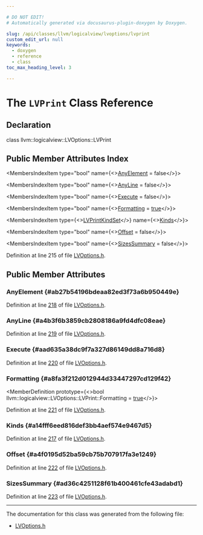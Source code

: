 ```yaml
---

# DO NOT EDIT!
# Automatically generated via docusaurus-plugin-doxygen by Doxygen.

slug: /api/classes/llvm/logicalview/lvoptions/lvprint
custom_edit_url: null
keywords:
  - doxygen
  - reference
  - class
toc_max_heading_level: 3

---
```





# The `LVPrint` Class Reference

<DoxygenPage pluginConfig={pluginConfig}>



## Declaration

<CodeBlock>class llvm::logicalview::LVOptions::LVPrint</CodeBlock>

## Public Member Attributes Index

<MembersIndex>

<MembersIndexItem
  type="bool"
  name={<><a href="#ab27b54196bdeaa82ed3f73a6b950449e">AnyElement</a> = false</>}>
</MembersIndexItem>

<MembersIndexItem
  type="bool"
  name={<><a href="#a4b3f6b3859cb2808186a9fd4dfc08eae">AnyLine</a> = false</>}>
</MembersIndexItem>

<MembersIndexItem
  type="bool"
  name={<><a href="#aad635a38dc9f7a327d86149dd8a716d8">Execute</a> = false</>}>
</MembersIndexItem>

<MembersIndexItem
  type="bool"
  name={<><a href="#a8fa3f212d012944d33447297cd129f42">Formatting</a> = <a href="/docs/api/files/lib/lib/analysis/basicaliasanalysis-cpp/#af6d5cafbdfc5313e65d990120021a3ec">true</a></>}>
</MembersIndexItem>

<MembersIndexItem
  type={<><a href="/docs/api/namespaces/llvm/logicalview/#a273e18d277550e094360880bcd1b525b">LVPrintKindSet</a></>}
  name={<><a href="#a14fff6eed816def3bb4aef574e9467d5">Kinds</a></>}>
</MembersIndexItem>

<MembersIndexItem
  type="bool"
  name={<><a href="#a4f0195d52ba59cb75b707917fa3e1249">Offset</a> = false</>}>
</MembersIndexItem>

<MembersIndexItem
  type="bool"
  name={<><a href="#ad36c4251128f61b400461cfe43adabd1">SizesSummary</a> = false</>}>
</MembersIndexItem>

</MembersIndex>


Definition at line 215 of file <a href="/docs/api/files/include/include/llvm/include/llvm/debuginfo/include/llvm/debuginfo/logicalview/include/llvm/debuginfo/logicalview/core/lvoptions-h">LVOptions.h</a>.

<SectionDefinition>

## Public Member Attributes

### AnyElement {#ab27b54196bdeaa82ed3f73a6b950449e}

<MemberDefinition
  prototype="bool llvm::logicalview::LVOptions::LVPrint::AnyElement = false">

Definition at line <a href="/docs/api/files/include/include/llvm/include/llvm/debuginfo/include/llvm/debuginfo/logicalview/include/llvm/debuginfo/logicalview/core/lvoptions-h/#l00218">218</a> of file <a href="/docs/api/files/include/include/llvm/include/llvm/debuginfo/include/llvm/debuginfo/logicalview/include/llvm/debuginfo/logicalview/core/lvoptions-h">LVOptions.h</a>.
</MemberDefinition>

### AnyLine {#a4b3f6b3859cb2808186a9fd4dfc08eae}

<MemberDefinition
  prototype="bool llvm::logicalview::LVOptions::LVPrint::AnyLine = false">

Definition at line <a href="/docs/api/files/include/include/llvm/include/llvm/debuginfo/include/llvm/debuginfo/logicalview/include/llvm/debuginfo/logicalview/core/lvoptions-h/#l00219">219</a> of file <a href="/docs/api/files/include/include/llvm/include/llvm/debuginfo/include/llvm/debuginfo/logicalview/include/llvm/debuginfo/logicalview/core/lvoptions-h">LVOptions.h</a>.
</MemberDefinition>

### Execute {#aad635a38dc9f7a327d86149dd8a716d8}

<MemberDefinition
  prototype="bool llvm::logicalview::LVOptions::LVPrint::Execute = false">

Definition at line <a href="/docs/api/files/include/include/llvm/include/llvm/debuginfo/include/llvm/debuginfo/logicalview/include/llvm/debuginfo/logicalview/core/lvoptions-h/#l00220">220</a> of file <a href="/docs/api/files/include/include/llvm/include/llvm/debuginfo/include/llvm/debuginfo/logicalview/include/llvm/debuginfo/logicalview/core/lvoptions-h">LVOptions.h</a>.
</MemberDefinition>

### Formatting {#a8fa3f212d012944d33447297cd129f42}

<MemberDefinition
  prototype={<>bool llvm::logicalview::LVOptions::LVPrint::Formatting = <a href="/docs/api/files/lib/lib/analysis/basicaliasanalysis-cpp/#af6d5cafbdfc5313e65d990120021a3ec">true</a></>}>

Definition at line <a href="/docs/api/files/include/include/llvm/include/llvm/debuginfo/include/llvm/debuginfo/logicalview/include/llvm/debuginfo/logicalview/core/lvoptions-h/#l00221">221</a> of file <a href="/docs/api/files/include/include/llvm/include/llvm/debuginfo/include/llvm/debuginfo/logicalview/include/llvm/debuginfo/logicalview/core/lvoptions-h">LVOptions.h</a>.
</MemberDefinition>

### Kinds {#a14fff6eed816def3bb4aef574e9467d5}

<MemberDefinition
  prototype="LVPrintKindSet llvm::logicalview::LVOptions::LVPrint::Kinds">

Definition at line <a href="/docs/api/files/include/include/llvm/include/llvm/debuginfo/include/llvm/debuginfo/logicalview/include/llvm/debuginfo/logicalview/core/lvoptions-h/#l00217">217</a> of file <a href="/docs/api/files/include/include/llvm/include/llvm/debuginfo/include/llvm/debuginfo/logicalview/include/llvm/debuginfo/logicalview/core/lvoptions-h">LVOptions.h</a>.
</MemberDefinition>

### Offset {#a4f0195d52ba59cb75b707917fa3e1249}

<MemberDefinition
  prototype="bool llvm::logicalview::LVOptions::LVPrint::Offset = false">

Definition at line <a href="/docs/api/files/include/include/llvm/include/llvm/debuginfo/include/llvm/debuginfo/logicalview/include/llvm/debuginfo/logicalview/core/lvoptions-h/#l00222">222</a> of file <a href="/docs/api/files/include/include/llvm/include/llvm/debuginfo/include/llvm/debuginfo/logicalview/include/llvm/debuginfo/logicalview/core/lvoptions-h">LVOptions.h</a>.
</MemberDefinition>

### SizesSummary {#ad36c4251128f61b400461cfe43adabd1}

<MemberDefinition
  prototype="bool llvm::logicalview::LVOptions::LVPrint::SizesSummary = false">

Definition at line <a href="/docs/api/files/include/include/llvm/include/llvm/debuginfo/include/llvm/debuginfo/logicalview/include/llvm/debuginfo/logicalview/core/lvoptions-h/#l00223">223</a> of file <a href="/docs/api/files/include/include/llvm/include/llvm/debuginfo/include/llvm/debuginfo/logicalview/include/llvm/debuginfo/logicalview/core/lvoptions-h">LVOptions.h</a>.
</MemberDefinition>

</SectionDefinition>

<hr/>

The documentation for this class was generated from the following file:

<ul>
<li><a href="/docs/api/files/include/include/llvm/include/llvm/debuginfo/include/llvm/debuginfo/logicalview/include/llvm/debuginfo/logicalview/core/lvoptions-h">LVOptions.h</a></li>
</ul>

</DoxygenPage>
